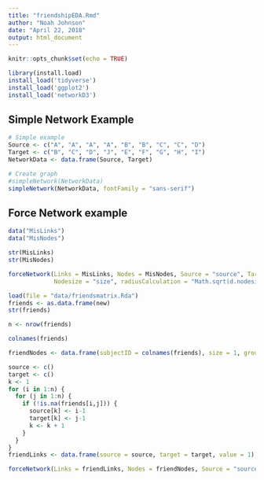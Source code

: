 ```yaml
---
title: "friendshipEDA.Rmd"
author: "Noah Johnson"
date: "April 22, 2018"
output: html_document
---
```


```r
knitr::opts_chunk$set(echo = TRUE)

library(install.load)
install_load('tidyverse')
install_load('ggplot2')
install_load('networkD3')
```

## Simple Network Example

```r
# Simple example
Source <- c("A", "A", "A", "A", "B", "B", "C", "C", "D")
Target <- c("B", "C", "D", "J", "E", "F", "G", "H", "I")
NetworkData <- data.frame(Source, Target)

# Create graph
#simpleNetwork(NetworkData)
simpleNetwork(NetworkData, fontFamily = "sans-serif")
```

## Force Network example
```r
data("MisLinks")
data("MisNodes")
```

```r
str(MisLinks)
str(MisNodes)
```

```r
forceNetwork(Links = MisLinks, Nodes = MisNodes, Source = "source", Target = "target", Value = "value", NodeID = "name",
             Nodesize = "size", radiusCalculation = "Math.sqrt(d.nodesize)+6", Group = "group", opacity = 1, opacityNoHover = TRUE, width = 1000, height = 700, fontSize = 12)
```


```r
load(file = "data/friendsmatrix.Rda")
friends <- as.data.frame(new)
str(friends)
```

```r
n <- nrow(friends)

colnames(friends)

friendNodes <- data.frame(subjectID = colnames(friends), size = 1, group = 1)

source <- c()
target <- c()
k <- 1
for (i in 1:n) {
  for (j in 1:n) {
    if (!is.na(friends[i,j])) {
      source[k] <- i-1
      target[k] <- j-1
      k <- k + 1
    }
  }
}
friendLinks <- data.frame(source = source, target = target, value = 1)

```

```r
forceNetwork(Links = friendLinks, Nodes = friendNodes, Source = "source", Target = "target", Value = "value", NodeID = "subjectID", Nodesize = "size", Group = "group", arrows = TRUE, legend = TRUE, zoom = T, opacity = 1, opacityNoHover = TRUE, width = 1000, height = 700, fontSize = 12)
```